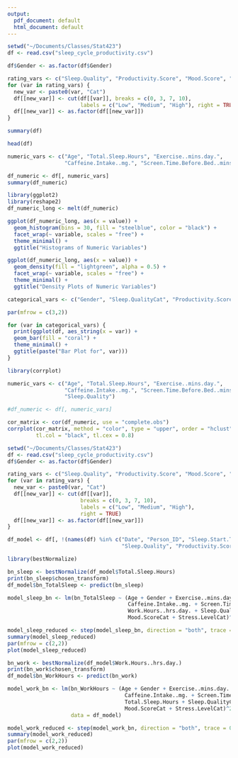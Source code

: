 ```yaml
---
output:
  pdf_document: default
  html_document: default
---
```

```r

setwd("~/Documents/Classes/Stat423")
df <- read.csv("sleep_cycle_productivity.csv")

df$Gender <- as.factor(df$Gender)

rating_vars <- c("Sleep.Quality", "Productivity.Score", "Mood.Score", "Stress.Level")
for (var in rating_vars) {
  new_var <- paste0(var, "Cat")
  df[[new_var]] <- cut(df[[var]], breaks = c(0, 3, 7, 10),
                       labels = c("Low", "Medium", "High"), right = TRUE)
  df[[new_var]] <- as.factor(df[[new_var]])
}

summary(df)

head(df)

```

```r

numeric_vars <- c("Age", "Total.Sleep.Hours", "Exercise..mins.day.", 
                  "Caffeine.Intake..mg.", "Screen.Time.Before.Bed..mins.", "Work.Hours..hrs.day.")

df_numeric <- df[, numeric_vars]
summary(df_numeric)

library(ggplot2)
library(reshape2)
df_numeric_long <- melt(df_numeric)

ggplot(df_numeric_long, aes(x = value)) +
  geom_histogram(bins = 30, fill = "steelblue", color = "black") +
  facet_wrap(~ variable, scales = "free") +
  theme_minimal() +
  ggtitle("Histograms of Numeric Variables")

ggplot(df_numeric_long, aes(x = value)) +
  geom_density(fill = "lightgreen", alpha = 0.5) +
  facet_wrap(~ variable, scales = "free") +
  theme_minimal() +
  ggtitle("Density Plots of Numeric Variables")

categorical_vars <- c("Gender", "Sleep.QualityCat", "Productivity.ScoreCat", "Mood.ScoreCat", "Stress.LevelCat")

par(mfrow = c(3,2))

for (var in categorical_vars) {
  print(ggplot(df, aes_string(x = var)) +
  geom_bar(fill = "coral") +
  theme_minimal() +
  ggtitle(paste("Bar Plot for", var)))
}

```

```r

library(corrplot)

numeric_vars <- c("Age", "Total.Sleep.Hours", "Exercise..mins.day.", 
                  "Caffeine.Intake..mg.", "Screen.Time.Before.Bed..mins.", "Work.Hours..hrs.day.",
                  "Sleep.Quality")

#df_numeric <- df[, numeric_vars]

cor_matrix <- cor(df_numeric, use = "complete.obs")
corrplot(cor_matrix, method = "color", type = "upper", order = "hclust", 
         tl.col = "black", tl.cex = 0.8)

```


```r

setwd("~/Documents/Classes/Stat423")
df <- read.csv("sleep_cycle_productivity.csv")
df$Gender <- as.factor(df$Gender)

rating_vars <- c("Sleep.Quality", "Productivity.Score", "Mood.Score", "Stress.Level")
for (var in rating_vars) {
  new_var <- paste0(var, "Cat")
  df[[new_var]] <- cut(df[[var]],
                       breaks = c(0, 3, 7, 10),
                       labels = c("Low", "Medium", "High"),
                       right = TRUE)
  df[[new_var]] <- as.factor(df[[new_var]])
}

df_model <- df[, !(names(df) %in% c("Date", "Person_ID", "Sleep.Start.Time", "Sleep.End.Time",
                                    "Sleep.Quality", "Productivity.Score", "Mood.Score", "Stress.Level"))]

library(bestNormalize)

bn_sleep <- bestNormalize(df_model$Total.Sleep.Hours)
print(bn_sleep$chosen_transform)
df_model$bn_TotalSleep <- predict(bn_sleep)

model_sleep_bn <- lm(bn_TotalSleep ~ (Age + Gender + Exercise..mins.day. +
                                      Caffeine.Intake..mg. + Screen.Time.Before.Bed..mins. +
                                      Work.Hours..hrs.day. + Sleep.QualityCat + Productivity.ScoreCat +
                                      Mood.ScoreCat + Stress.LevelCat)^2, data = df_model)

model_sleep_reduced <- step(model_sleep_bn, direction = "both", trace = 0)
summary(model_sleep_reduced)
par(mfrow = c(2,2))
plot(model_sleep_reduced)

bn_work <- bestNormalize(df_model$Work.Hours..hrs.day.)
print(bn_work$chosen_transform)
df_model$bn_WorkHours <- predict(bn_work)

model_work_bn <- lm(bn_WorkHours ~ (Age + Gender + Exercise..mins.day. +
                                     Caffeine.Intake..mg. + Screen.Time.Before.Bed..mins. +
                                     Total.Sleep.Hours + Sleep.QualityCat + Productivity.ScoreCat +
                                     Mood.ScoreCat + Stress.LevelCat)^2,
                    data = df_model)

model_work_reduced <- step(model_work_bn, direction = "both", trace = 0)
summary(model_work_reduced)
par(mfrow = c(2,2))
plot(model_work_reduced)


```
